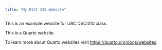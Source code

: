 ```yaml
---
title: "My DSCI 310 Website"
---
```


This is an example website for UBC DSCI310 class.

This is a Quarto website.

To learn more about Quarto websites visit <https://quarto.org/docs/websites>.
